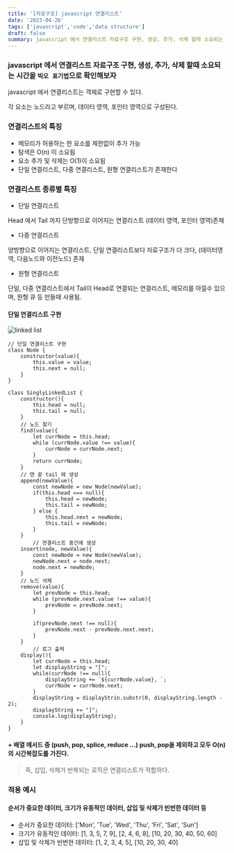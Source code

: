 ```yaml
---
title: '[자료구조] javascript 연결리스트'
date: '2023-04-26'
tags: ['javascript','code','data structure']
draft: false
summary: javascript 에서 연결리스트 자료구조 구현, 생성, 추가, 삭제 할때 소요되는 시간을 빅오 표기법으로 확인해보자
---
```

 
 
### javascript 에서 연결리스트 자료구조 구현, 생성, 추가, 삭제 할때 소요되는 시간을 `빅오 표기법`으로 확인해보자

javascript 에서 연결리스트는 객체로 구현할 수 있다.

각 요소는 노드라고 부르며, 데이터 영역, 포인터 영역으로 구성된다.

### 연결리스트의 특징

- 메모리가 허용하는 한 요소를 제한없이 추가 가능
- 탐색은 O(n) 이 소요됨
- 요소 추가 및 삭제는 O(1)이 소요됨
- 단일 연결리스트, 다중 연결리스트, 원형 연결리스트가 존재한다

### 연결리스트 종류별 특징

- 단일 연결리스트

Head 에서 Tail 까지 단방향으로 이어지는 연결리스트 (데이터 영역, 포인터 영역)존재

- 다중 연결리스트

양방향으로 이어지는 연결리스트, 단일 연결리스트보다 자료구조가 더 크다, (데이터영역, 다음노드와 이전노드) 존재

- 원형 연결리스트

단일, 다중 연결리스트에서 Tail이 Head로 연결되는 연결리스트, 메모리를 아낄수 있으며, 원형 큐 등 만들때 사용됨.


#### 단일 연결리스트 구현

![linked list](https://user-images.githubusercontent.com/50010735/234451590-769b8651-8c21-44c3-aa30-47d48bc1a313.png)


```tsx
// 단일 연결리스트 구현
class Node {
	constructor(value){
		this.value = value;
		this.next = null;
	}
}

class SinglyLinkedList {
	constructor(){
		this.head = null;
		this.tail = null;
	}
	// 노드 찾기
	find(value){
		let currNode = this.head;
		while (currNode.value !== value){
			currNode = currNode.next;
		}
		return currNode;
	}
	// 맨 끝 tail 에 생성
	append(newValue){
		const newNode = new Node(newValue);
		if(this.head === null){
			this.head = newNode;
			this.tail = newNode;
		} else {
			this.head.next = newNode;
			this.tail = newNode;
		}
	}
        // 연결리스트 중간에 생성
	insert(node, newValue){
		const newNode = new Node(newValue);
		newNode.next = node.next;
		node.next = newNode;
	}
	// 노드 삭제
	remove(value){
		let prevNode = this.head;
		while (prevNode.next.value !== value){
			prevNode = prevNode.next;
		}
		
		if(prevNode.next !== null){
			prevNode.next - prevNode.next.next;
		}
	}
        // 로그 출력
	display(){
		let currNode = this.head;
		let displayString = "[";
		while(currNode !== null){
			displayString += `${currNode.value}, `;
			currNode = currNode.next;
		}
		displayString = displayStrin.substr(0, displayString.length - 2);
		displayString += "]";
		console.log(displayString);
	}
}
```
####  + 배열 메서드 중 (push, pop, splice, reduce  ...) push, pop을 제외하고 모두 O(n) 의 시간복잡도를 가진다. 

> 즉, 삽입, 삭제가 반복되는 로직은 연결리스트가 적합하다.

### 적용 예시

#### 순서가 중요한 데이터, 크기가 유동적인 데이터, 삽입 및 삭제가 빈번한 데이터 등
- 순서가 중요한 데이터: ['Mon', 'Tue', 'Wed', 'Thu', 'Fri', 'Sat', 'Sun']
- 크기가 유동적인 데이터: [1, 3, 5, 7, 9], [2, 4, 6, 8], [10, 20, 30, 40, 50, 60]
- 삽입 및 삭제가 빈번한 데이터: [1, 2, 3, 4, 5], [10, 20, 30, 40]